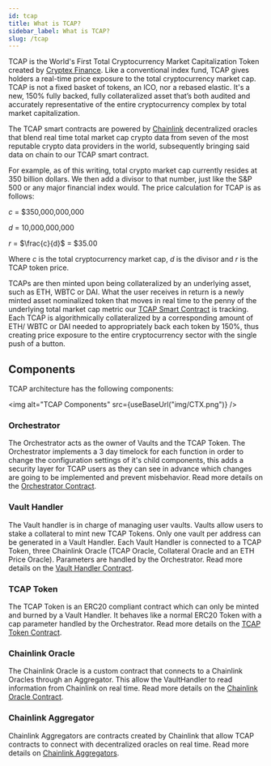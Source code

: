 ```yaml
---
id: tcap
title: What is TCAP?
sidebar_label: What is TCAP?
slug: /tcap
---
```



<link
    rel="stylesheet"
    href="https://cdn.jsdelivr.net/npm/katex@0.12.0/dist/katex.min.css"
    integrity="sha384-AfEj0r4/OFrOo5t7NnNe46zW/tFgW6x/bCJG8FqQCEo3+Aro6EYUG4+cU+KJWu/X"
    crossorigin="anonymous"
/>

TCAP is the World's First Total Cryptocurrency Market Capitalization Token created by [Cryptex Finance](https://app.cryptex.finance). Like a conventional index fund, TCAP gives holders a real-time price exposure to the total cryptocurrency market cap. TCAP is not a fixed basket of tokens, an ICO, nor a rebased elastic. It's a new, 150% fully backed, fully collateralized asset that’s both audited and accurately representative of the entire cryptocurrency complex by total market capitalization.

The TCAP smart contracts are powered by [Chainlink](https://chain.link/) decentralized oracles that blend real time total market cap crypto data from seven of the most reputable crypto data providers in the world, subsequently bringing said data on chain to our TCAP smart contract.

For example, as of this writing, total crypto market cap currently resides at 350 billion dollars. We then add a divisor to that number, just like the S&P 500 or any major financial index would. The price calculation for TCAP is as follows:

$c$ = \$350,000,000,000

$d$ = 10,000,000,000

$r$ = $\frac{c}{d}$ = \$35.00

Where $c$ is the total cryptocurrency market cap, $d$ is the divisor and $r$ is the TCAP token price.

TCAPs are then minted upon being collateralized by an underlying asset, such as ETH, WBTC or DAI. What the user receives in return is a newly minted asset nominalized token that moves in real time to the penny of the underlying total market cap metric our [TCAP Smart Contract](#TODO) is tracking. Each TCAP is algorithmically collateralized by a corresponding amount of ETH/ WBTC or DAI needed to appropriately back each token by 150%, thus creating price exposure to the entire cryptocurrency sector with the single push of a button.

## Components

TCAP architecture has the following components:

<img alt="TCAP Components" src={useBaseUrl("img/CTX.png")} />

### Orchestrator

The Orchestrator acts as the owner of Vaults and the TCAP Token. The Orchestrator implements a 3 day timelock for each function in order to change the configuration settings of it's child components, this adds a security layer for TCAP users as they can see in advance which changes are going to be implemented and prevent misbehavior. Read more details on the [Orchestrator Contract](contracts/orchestrator).

### Vault Handler

The Vault handler is in charge of managing user vaults. Vaults allow users to stake a collateral to mint new TCAP Tokens. Only one vault per address can be generated in a Vault Handler. Each Vault Handler is connected to a TCAP Token, three Chainlink Oracle (TCAP Oracle, Collateral Oracle and an ETH Price Oracle). Parameters are handled by the Orchestrator. Read more details on the [Vault Handler Contract](contracts/ivaulthandler).

### TCAP Token

The TCAP Token is an ERC20 compliant contract which can only be minted and burned by a Vault Handler. It behaves like a normal ERC20 Token with a cap parameter handled by the Orchestrator. Read more details on the [TCAP Token Contract](contracts/tcap).

### Chainlink Oracle

The Chainlink Oracle is a custom contract that connects to a Chainlink Oracles through an Aggregator. This allow the VaultHandler to read information from Chainlink on real time. Read more details on the [Chainlink Oracle Contract](contracts/chainlink).

### Chainlink Aggregator

Chainlink Aggregators are contracts created by Chainlink that allow TCAP contracts to connect with decentralized oracles on real time. Read more details on [Chainlink Aggregators](https://docs.chain.link/docs/get-the-latest-price).
